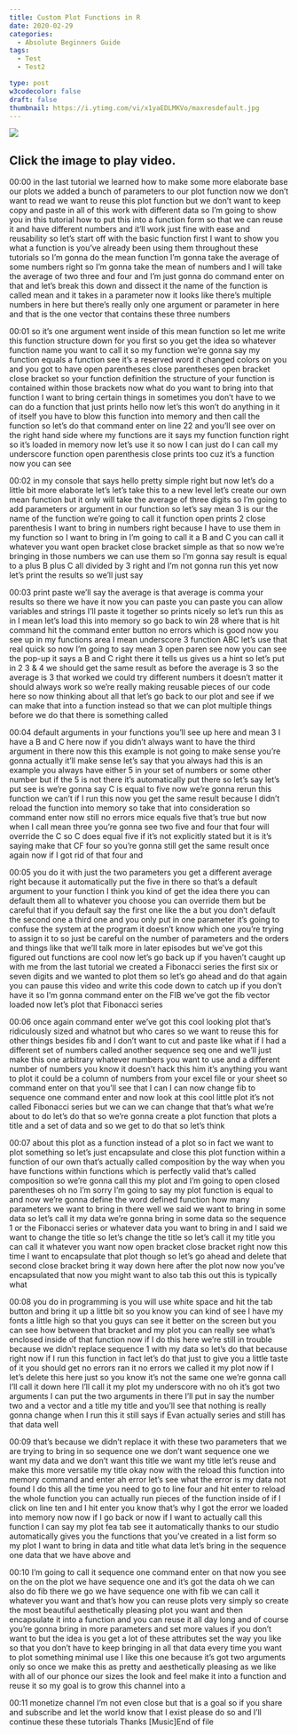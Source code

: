 ```yaml
---
title: Custom Plot Functions in R
date: 2020-02-29
categories:
  - Absolute Beginners Guide
tags:
  - Test
  - Test2

type: post
w3codecolor: false
draft: false
thumbnail: https://i.ytimg.com/vi/x1yaEDLMKVo/maxresdefault.jpg
---
```


<a href="https://www.youtube.com/watch?v=x1yaEDLMKVo">
<picture><img src="https://i.ytimg.com/vi/x1yaEDLMKVo/maxresdefault.jpg"></picture>
</a>



## Click the image to play video.



00:00
in the last tutorial we learned how to make some more elaborate base our plots
we added a bunch of parameters to our plot function now we don't want to read
we want to reuse this plot function but we don't want to keep copy and paste in
all of this work with different data so I'm going to show you in this tutorial
how to put this into a function form so that we can reuse it and have different
numbers and it'll work just fine with ease and reusability so let's start off
with the basic function first I want to show you what a function is you've
already been using them throughout these tutorials so I'm gonna do the mean
function I'm gonna take the average of some numbers right so I'm gonna take the
mean of numbers and I will take the average of two three and four and I'm
just gonna do command enter on that and let's break this down and dissect it the
name of the function is called mean and it takes in a parameter now it looks
like there's multiple numbers in here but there's really only one argument or
parameter in here and that is the one vector that contains these three numbers

00:01
so it's one argument went inside of this mean function so let me write this
function structure down for you first so you get the idea so whatever function
name you want to call it so my function we're gonna say my function equals a
function see it's a reserved word it changed colors on you and you got to
have open parentheses close parentheses open bracket close bracket so your
function definition the structure of your function is contained within those
brackets now what do you want to bring into that function I want to bring
certain things in sometimes you don't have to we can do a function that just
prints hello now let's this won't do anything in it
of itself you have to blow this function into memory and then call the function
so let's do that command enter on line 22 and you'll see over on the right hand
side where my functions are it says my function function right so it's loaded
in memory now let's use it so now I can just do I can call my underscore
function open parenthesis close prints too cuz it's a function now you can see

00:02
in my console that says hello pretty simple right
but now let's do a little bit more elaborate let's let's take this to a new
level let's create our own mean function but it only will take the average of
three digits so I'm going to add parameters or argument
in our function so let's say mean 3 is our the name of the function we're going
to call it function open prints 2 close parenthesis I want to bring in numbers
right because I have to use them in my function so I want to bring in I'm going
to call it a B and C you can call it whatever you want open bracket close
bracket simple as that so now we're bringing in those numbers we can use
them so I'm gonna say result is equal to a plus B plus C all divided by 3 right
and I'm not gonna run this yet now let's print the results so we'll just say

00:03
print paste we'll say the average is that average is comma your results so
there we have it now you can paste you can paste you can allow variables and
strings I'll paste it together so prints nicely so let's run this as in I mean
let's load this into memory so go back to win 28 where that is hit command hit
the command enter button no errors which is good now you see up in my functions
area I mean underscore 3 function ABC let's use that real quick so now I'm
going to say mean 3 open paren see now you can see the pop-up it says a B and C
right there it tells us gives us a hint
so let's put in 2 3 &amp; 4 we should get
the same result as before the average is 3 so the average is 3 that worked we
could try different numbers it doesn't matter it should always work so we're
really making reusable pieces of our code here so now thinking about all that
let's go back to our plot and see if we can make that into a function instead so
that we can plot multiple things before we do that there is something called

00:04
default arguments in your functions you'll see up here and mean 3 I have a B
and C here now if you didn't always want to have the third argument in there now
this this example is not going to make sense you're gonna actually it'll make
sense let's say that you always had this is an example
you always have either 5 in your set of numbers or some other number but if the
5 is not there it's automatically put there so let's say let's put
see is we're gonna say C is equal to five now we're gonna rerun this function
we can't if I run this now you get the same result because I didn't reload the
function into memory so take that into consideration so command enter now still
no errors mice equals five that's true but now when I call mean three you're
gonna see two five and four that four will override the C so C does equal five
if it's not explicitly stated but it is it's saying make that CF four so you're
gonna still get the same result once again now if I got rid of that four and

00:05
you do it with just the two parameters you get a different average right
because it automatically put the five in there so that's a default argument to
your function I think you kind of get the idea there you can default them all
to whatever you choose you can override them but be careful that if you default
say the first one like the a but you don't default the second one a third one
and you only put in one parameter it's going to confuse the system at the
program it doesn't know which one you're trying to assign it to so just be
careful on the number of parameters and the orders and things like that we'll
talk more in later episodes but we've got this figured out functions are cool
now let's go back up if you haven't caught up with me from the last tutorial
we created a Fibonacci series the first six or seven digits and we wanted to
plot them so let's go ahead and do that again you can pause this video and write
this code down to catch up if you don't have it so I'm gonna command enter on
the FIB we've got the fib vector loaded now let's plot that Fibonacci series

00:06
once again command enter we've got this cool looking plot that's ridiculously
sized and whatnot but who cares so we want to reuse this for other things
besides fib and I don't want to cut and paste like what if I had a different set
of numbers called another sequence seq one and we'll just make this one
arbitrary whatever numbers you want to use and a different number of numbers
you know it doesn't hack this him it's anything you want to plot it could be a
column of numbers from your excel file or your sheet so command enter on that
you'll see that I can I can now change fib to
sequence one command enter and now look at this cool little plot it's not called
Fibonacci series but we can we can change that that's what we're about to
do let's do that so we're gonna create a plot function
that plots a title and a set of data and so we get to do that so let's think

00:07
about this plot as a function instead of a plot so in fact we want to plot
something so let's just encapsulate and close this plot function within a
function of our own that's actually called composition by the way when you
have functions within functions which is perfectly valid
that's called composition so we're gonna call this my plot and I'm going to open
closed parentheses oh no I'm sorry I'm going to say my plot function is
equal to and now we're gonna define the word defined function how many
parameters we want to bring in there well we said we want to bring in some
data so let's call it my data we're gonna bring in some data so the sequence
1 or the Fibonacci series or whatever data you want to bring in and I said we
want to change the title so let's change the title so let's call it my title you
can call it whatever you want now open bracket close bracket right now this
time I want to encapsulate that plot though so let's go ahead and delete that
second close bracket bring it way down here after the plot now now you've
encapsulated that now you might want to also tab this out this is typically what

00:08
you do in programming is you will use white space and hit the tab button and
bring it up a little bit so you know you
can kind of see I have my fonts a little high so that you guys can see it better
on the screen but you can see how between that bracket and my plot you can
really see what's enclosed inside of that function now if I do this here
we're still in trouble because we didn't
replace sequence 1 with my data so let's do that because right now if I run this
function in fact let's do that just to give you a little taste of it you should
get no errors ran it no errors we called it my plot now if I let's delete this
here just so you know it's not the same one we're gonna call I'll call it down
here I'll call it my plot my underscore with no oh it's got two arguments I can
put the two arguments in there I'll put in say the number two and a vector and a
title my title and you'll see that nothing is really gonna change when I
run this it still says if Evan actually series and still has that data well

00:09
that's because we didn't replace it with these two parameters that we are trying
to bring in so sequence one we don't want sequence one we want my data and we
don't want this title we want my title let's reuse and make this more versatile
my title okay now with the reload this function into memory command and enter ah
error let's see what the error is my data not found I do this all the time
you need to go to line four and hit enter to reload the whole function you
can actually run pieces of the function inside of if I click on line ten and I
hit enter you know that's why I got the error we loaded into memory now now if I
go back or now if I want to actually call this function I can say my plot fea
tab see it automatically thanks to our studio automatically gives you the
functions that you've created in a list form so my plot I want to bring in data
and title what data let's bring in the sequence one data that we have above and

00:10
I'm going to call it sequence one command enter on that now you see on the
on the plot we have sequence one and it's got the data oh we can also do fib
there we go we have sequence one with fib we can
call it whatever you want and that's how you can reuse plots very simply so
create the most beautiful aesthetically pleasing plot you want and then
encapsulate it into a function and you can reuse it all day long and of course
you're gonna bring in more parameters and set more values if you don't want to
but the idea is you get a lot of these attributes set the way you like so that
you don't have to keep bringing in all that data every time you want to plot
something minimal use I like this one because it's got two arguments only so
once we make this as pretty and aesthetically pleasing as we like with
all of our phonce our sizes the look and feel make
it into a function and reuse it so my goal is to grow this channel into a

00:11
monetize channel I'm not even close but that is a goal so if you share and
subscribe and let the world know that I exist please do so and I'll continue
these these tutorials Thanks [Music]End of file

